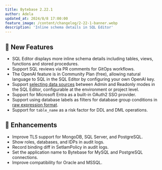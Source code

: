 ```yaml
---
title: Bytebase 2.22.1
author: Adela
updated_at: 2024/8/8 17:00:00
feature_image: /content/changelog/2-22-1-banner.webp
description: 'Inline schema details in SQL Editor'
---
```



## 🚀 New Features

- SQL Editor displays more inline schema details including tables, views, functions and stored procedures.
- Support SQL reviews via PR comments for GitOps workflows.
- The OpenAI feature is in Community Plan (free), allowing natural language to SQL in the SQL Editor by configuring your own OpenAI key.
- Support [selecting data sources](/get-started/instance/#choose-your-data-source-in-sql-editor) between Admin and Readonly modes in the SQL Editor, configurable at the environment or project level.
- Support for Microsoft Entra as a built-in OAuth2 SSO provider.
- Support using database labels as filters for database group conditions in [raw expression format](/change-database/batch-change/#create-a-database-group).
- Support for `table_name` as a risk factor for DDL and DML operations.

## 🎄 Enhancements

- Improve TLS support for MongoDB, SQL Server, and PostgreSQL.
- Show roles, databases, and IDPs in audit logs.
- Record binding diff in SetIamPolicy in audit logs.
- Set the application name to Bytebase for MySQL and PostgreSQL connections.
- Improve compatibility for Oracle and MSSQL.

<InstallUpgrade />
